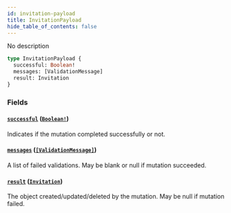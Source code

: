 ```yaml
---
id: invitation-payload
title: InvitationPayload
hide_table_of_contents: false
---
```



No description

```graphql
type InvitationPayload {
  successful: Boolean!
  messages: [ValidationMessage]
  result: Invitation
}
```


### Fields

#### [`successful`](#) ([`Boolean!`](/swapi/scalars/boolean))

Indicates if the mutation completed successfully or not.


#### [`messages`](#) ([`[ValidationMessage]`](/swapi/objects/validation-message))

A list of failed validations. May be blank or null if mutation succeeded.


#### [`result`](#) ([`Invitation`](/swapi/objects/invitation))

The object created/updated/deleted by the mutation. May be null if mutation failed.




